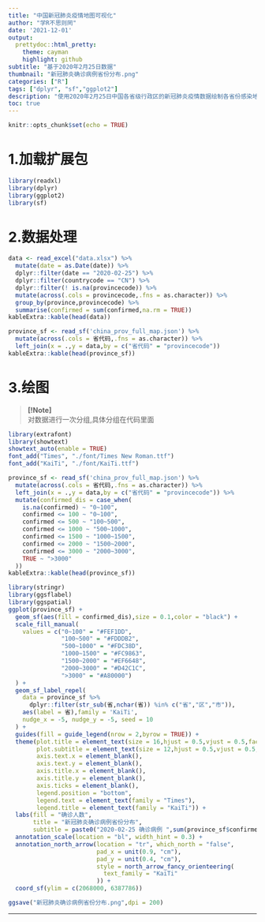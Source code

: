 ```yaml
---
title: "中国新冠肺炎疫情地图可视化"
author: "学R不思则罔"
date: '2021-12-01'
output:
  prettydoc::html_pretty:
    theme: cayman
    highlight: github
subtitle: "基于2020年2月25日数据"
thumbnail: "新冠肺炎确诊病例省份分布.png"
categories: ["R"]
tags: ["dplyr", "sf","ggplot2"]
description: "使用2020年2月25日中国各省级行政区的新冠肺炎疫情数据绘制各省份感染地图，包含数据读取筛选、分组汇总、图形字体选用、标签设置、指南针比例尺添加等细节优化"
toc: true
---
```



```r
knitr::opts_chunk$set(echo = TRUE)
```


# 1.加载扩展包

```r
library(readxl)
library(dplyr)
library(ggplot2)
library(sf)
```

# 2.数据处理

```r
data <- read_excel("data.xlsx") %>% 
  mutate(date = as.Date(date)) %>% 
  dplyr::filter(date == "2020-02-25") %>% 
  dplyr::filter(countrycode == "CN") %>% 
  dplyr::filter(! is.na(provincecode)) %>% 
  mutate(across(.cols = provincecode,.fns = as.character)) %>% 
  group_by(province,provincecode) %>% 
  summarise(confirmed = sum(confirmed,na.rm = TRUE))
kableExtra::kable(head(data))
```


```r
province_sf <- read_sf('china_prov_full_map.json') %>% 
  mutate(across(.cols = 省代码,.fns = as.character)) %>% 
  left_join(x = .,y = data,by = c("省代码" = "provincecode"))
kableExtra::kable(head(province_sf))
```


# 3.绘图

> **[!Note]**        
> 对数据进行一次分组,具体分组在代码里面

```r
library(extrafont)
library(showtext)
showtext_auto(enable = TRUE)
font_add("Times", "./font/Times New Roman.ttf")
font_add("KaiTi", "./font/KaiTi.ttf")
```


```r
province_sf <- read_sf('china_prov_full_map.json') %>%
  mutate(across(.cols = 省代码,.fns = as.character)) %>% 
  left_join(x = .,y = data,by = c("省代码" = "provincecode")) %>% 
  mutate(confirmed_dis = case_when(
    is.na(confirmed) ~ "0~100",
    confirmed <= 100 ~ "0~100",
    confirmed <= 500 ~ "100~500",
    confirmed <= 1000 ~ "500~1000",
    confirmed <= 1500 ~ "1000~1500",
    confirmed <= 2000 ~ "1500~2000",
    confirmed <= 3000 ~ "2000~3000",
    TRUE ~ ">3000"
  ))
kableExtra::kable(head(province_sf))
```


```r
library(stringr)
library(ggsflabel)
library(ggspatial)
ggplot(province_sf) + 
  geom_sf(aes(fill = confirmed_dis),size = 0.1,color = "black") +
  scale_fill_manual(
    values = c("0~100" = "#FEF1DD",
               "100~500" = "#FDDDB2",
               "500~1000" = "#FDC38D", 
               "1000~1500" = "#FC9863",
               "1500~2000" = "#EF6648",
               "2000~3000" = "#D42C1C",
               ">3000" = "#A80000")
  ) +
  geom_sf_label_repel(
    data = province_sf %>% 
      dplyr::filter(str_sub(省,nchar(省)) %in% c("省","区","市")),
    aes(label = 省),family = 'KaiTi',
    nudge_x = -5, nudge_y = -5, seed = 10
  ) +
  guides(fill = guide_legend(nrow = 2,byrow = TRUE)) + 
  theme(plot.title = element_text(size = 16,hjust = 0.5,vjust = 0.5,face = "bold",family = "KaiTi"),
        plot.subtitle = element_text(size = 12,hjust = 0.5,vjust = 0.5,face = "bold",family = "KaiTi"),
        axis.text.x = element_blank(),
        axis.text.y = element_blank(),
        axis.title.x = element_blank(),
        axis.title.y = element_blank(),
        axis.ticks = element_blank(),
        legend.position = "bottom",
        legend.text = element_text(family = "Times"),
        legend.title = element_text(family = "KaiTi")) + 
  labs(fill = "确诊人数", 
       title = "新冠肺炎确诊病例省份分布",
       subtitle = paste0("2020-02-25 确诊病例 ",sum(province_sf$confirmed,na.rm = TRUE))) + 
  annotation_scale(location = "bl", width_hint = 0.3) +
  annotation_north_arrow(location = "tr", which_north = "false",
                         pad_x = unit(0.9, "cm"),
                         pad_y = unit(0.4, "cm"),
                         style = north_arrow_fancy_orienteering(
                           text_family = "KaiTi"
                         )) + 
  coord_sf(ylim = c(2068000, 6387786))
```


```r
ggsave("新冠肺炎确诊病例省份分布.png",dpi = 200)
```

---------------------